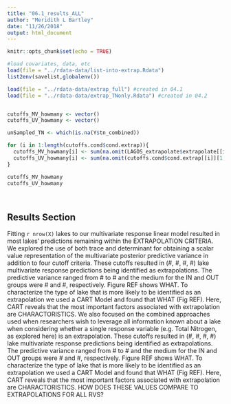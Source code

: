 ```yaml
---
title: "06.1_results_ALL"
author: "Meridith L Bartley"
date: "11/26/2018"
output: html_document
---
```


```r
knitr::opts_chunk$set(echo = TRUE)

#load covariates, data, etc
load(file = "../rdata-data/list-into-extrap.Rdata")
list2env(savelist,globalenv())

load(file = "../rdata-data/extrap_full") #created in 04.1
load(file = "../rdata-data/extrap_TNonly.Rdata") #created in 04.2



```

```r
cutoffs_MV_howmany <- vector()
cutoffs_UV_howmany <- vector()

unSampled_TN <- which(is.na(Y$tn_combined))

for (i in 1:length(cutoffs.cond$cond.extrap)){
  cutoffs_MV_howmany[i] <- sum(na.omit(LAGOS_extrapolate$extrapolate[[i]][1, - Sampled ]==0)) #only in/out
  cutoffs_UV_howmany[i] <- sum(na.omit(cutoffs.cond$cond.extrap[[i]][1, unSampled_TN ]==0))
}

cutoffs_MV_howmany
cutoffs_UV_howmany
  
```

```r

```


## Results Section 
Fitting `r nrow(X)` lakes to our multivariate response linear model resulted in 
most lakes' predictions remaining within the EXTRAPOLATION CRITERIA. We explored
the use of both trace and determinant for obtaining a scalar value representation
of the multivariate posterior predictive variance in addition to four cutoff 
criteria. These cutoffs resulted in (\#, \#, \#, \#) lake multivariate response 
predictions being identified as extrapolations. The predictive variance ranged 
from \# to \# and the medium for the IN and OUT groups were \# and \#, 
respectively. Figure REF shows WHAT. To characterize the type of lake that is 
more likely to be identified as an extrapolation we used a CART Model and found
that WHAT (Fig REF). Here, CART reveals that the most important factors 
associated with extrapolation are CHARACTORISTICS. 
<!-- % -->
<!-- \begin{figure} -->
<!--  \centerline{\includegraphics[width=\textwidth]{figures/Fig2.eps}} -->
<!-- \caption{Identification of prediction vs extrapolation locations of LAGOS-NE lakes.  Four cutoff approaches are compared and presented with increasing strictness. Lakes in red indicate those where predictions were beyond the cutoff value and thus considered extrapolations. } -->
<!-- \label{f:tracePV} -->
<!-- \end{figure} -->
<!-- % -->
We also focused on the combined approaches used when researchers wish to leverage all information known about a lake when considering whether a single response variable (e.g. Total Nitrogen, as explored here) is an extrapolation. These cutoffs resulted in (\#, \#, \#, \#) lake multivariate response predictions being identified as extrapolations. The predictive variance ranged from \# to \# and the medium for the IN and OUT groups were \# and \#, respectively. Figure REF shows WHAT. To characterize the type of lake that is more likely to be identified as an extrapolation we used a CART Model and found that WHAT (Fig REF). Here, CART reveals that the most important factors associated with extrapolation are CHARACTORISTICS. HOW DOES THESE VALUES COMPARE TO EXTRAPOLATIONS FOR ALL RVS?
